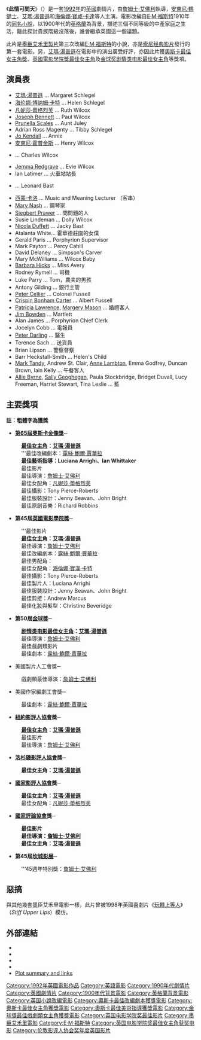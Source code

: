 {{otheruses}}
{{noteTA
|T=zh-hant:此情可問天; zh-hans:霍华德庄园;
|G1=Show
|1=zh-hant:此情可問天; zh-hans:霍华德庄园;}}
{{Infobox film
| name=此情可問天
|cn_name = 霍华德庄园
|hk_name = 此情可問天
|tw_name = 此情可問天
| original_name = Howards End
| image=Howards end poster.jpg
| caption=電影海報
| director= [[詹姆士·艾佛利|詹姆士·艾佛利]]
| writer=[[露絲·鮑爾·賈華拉|露絲·鮑爾·賈華拉]]<br />[[E·M·福斯特|E·M·福斯特]]（原著）
| starring= [[安東尼·鶴健士|安東尼·鶴健士]]<br />[[雲尼莎·韋姬芙|雲尼莎·韋姬芙]]<br />[[海倫娜·寶咸·卡達|海倫娜·寶咸·卡達]]<br />[[艾瑪·湯普遜|艾瑪·湯普遜]]
| producer=[[伊斯麥·墨臣|伊斯麥·墨臣]]
| music=[[Richard_Robbins_(composer)|Richard Robbins]]<br />[[帕西·葛人傑|帕西·葛人傑]]（片頭及片尾）
| cinematography=[[Tony_Pierce-Roberts|Tony Pierce-Roberts]]
| editing=[[Andrew_Marcus|Andrew Marcus]]
| studio =[[墨臣艾禾里製片|墨臣艾禾里製片]]<br />[[Film4_Productions|Channel 4 Films]]
| distributor=Mayfair（英國）<br />[[索尼经典影片|索尼经典影片]]
| released={{start date|1992|3|13|df=y}} {{small|（美國）}}<br />{{start date|1992|5|1|df=y}} {{small|（英國）}}
| runtime= 140分鐘
| country=[[英國電影|英國]]
| language=英語
| budget= $8百萬
}}
《'''此情可問天'''》（{{lang-en|''Howards End''}}）是一套[[1992年電影|1992年]]的[[英國電影|英國]]劇情片，由[[詹姆士·艾佛利|詹姆士·艾佛利]]執導，[[安東尼·鶴健士|安東尼·鶴健士]]、[[艾瑪·湯普遜|艾瑪·湯普遜]]和[[海倫娜·寶咸·卡達|海倫娜·寶咸·卡達]]等人主演。電影改編自[[E·M·福斯特|E·M·福斯特]]1910年的[[霍华德庄园_(小说)|同名小說]]，以1900年代的[[英格蘭|英格蘭]]為背景，描述三個不同等級的中產家庭之生活，籍此探討貴族階級沒落後，誰會繼承英國這一個議題。

此片是[[墨臣艾禾里製片|墨臣艾禾里製片]]第三次改編[[E·M·福斯特|E·M·福斯特]]的小說，亦是[[索尼经典影片|索尼经典影片]]發行的第一套電影。另，[[艾瑪·湯普遜|艾瑪·湯普遜]]在電影中的演出廣受好評，亦因此片獲[[奧斯卡最佳女主角獎|奧斯卡最佳女主角獎]]、[[英國電影學院獎最佳女主角|英國電影學院獎最佳女主角]]及[[金球奖剧情类电影最佳女主角|金球奖剧情类电影最佳女主角]]等獎項。

==演員表==
{{Div col}}
* [[艾瑪·湯普遜|艾瑪·湯普遜]] ... Margaret Schlegel
* [[海伦娜·博纳姆·卡特|海伦娜·博纳姆·卡特]] ... Helen Schlegel
* [[凡妮莎·蕾格烈芙|凡妮莎·蕾格烈芙]] ... Ruth Wilcox
* [[Joseph_A._Bennett|Joseph Bennett]] ... Paul Wilcox
* [[Prunella_Scales|Prunella Scales]] ... Aunt Juley
* Adrian Ross Magenty ... Tibby Schlegel
* [[Jo_Kendall|Jo Kendall]] ... Annie
* [[安東尼·霍普金斯|安東尼·霍普金斯]] ... Henry Wilcox
* {{tsl|en|James Wilby|詹姆斯·威比}} ... Charles Wilcox
* [[Jemma_Redgrave|Jemma Redgrave]] ... Evie Wilcox
* Ian Latimer ... 火車站站長
* {{link-en|山繆·威斯特|Samuel West}} ... Leonard Bast
* [[西蒙·卡洛|西蒙·卡洛]] ... Music and Meaning Lecturer （客串）
* [[Mary_Nash|Mary Nash]] ... 鋼琴家
* [[Siegbert_Prawer|Siegbert Prawer]] ... 問問題的人
* Susie Lindeman ... Dolly Wilcox
* [[Nicola_Duffett|Nicola Duffett]] ... Jacky Bast
* Atalanta White... 霍華德莊園的女僕
* Gerald Paris ... Porphyrion Supervisor
* Mark Payton ... Percy Cahill
* David Delaney ... Simpson's Carver
* Mary McWilliams ... Wilcox Baby
* [[Barbara_Hicks|Barbara Hicks]] ... Miss Avery
* Rodney Rymell ... 司機
* Luke Parry ... Tom，農夫的男孩
* Antony Gilding ... 銀行主管
* [[Peter_Cellier|Peter Cellier]] ... Colonel Fussell
* [[Crispin_Bonham-Carter|Crispin Bonham Carter]] ... Albert Fussell
* [[Patricia_Lawrence|Patricia Lawrence]], [[Margery_Mason|Margery Mason]] ... 婚禮客人
* [[Jim_Bowden|Jim Bowden]] ... Martlett
* Alan James ... Porphyrion Chief Clerk
* Jocelyn Cobb ... 電報員
* [[Peter_Darling|Peter Darling]] ... 醫生
* Terence Sach ... 送貨員
* Brian Lipson ... 警察督察
* Barr Heckstall-Smith ... Helen's Child
* [[Mark_Tandy_(actor)|Mark Tandy]], Andrew St. Clair, [[Anne_Lambton|Anne Lambton]], Emma Godfrey, Duncan Brown, Iain Kelly ... 午餐客人
* [[Allie_Byrne|Allie Byrne]], [[Sally_Geoghegan|Sally Geoghegan]], Paula Stockbridge, Bridget Duvall, Lucy Freeman, Harriet Stewart, Tina Leslie ... 藍
{{Div col end}}

==主要獎項==
'''註：粗體字為獲獎'''
*'''[[第65屆奧斯卡金像獎|第65屆奧斯卡金像獎]]─'''
:'''[[奧斯卡最佳女主角|最佳女主角]]：[[艾瑪·湯普遜|艾瑪·湯普遜]]'''
:'''最佳改編劇本：[[露絲·鮑爾·賈華拉|露絲·鮑爾·賈華拉]]
:'''最佳藝術指導：Luciana Arrighi、Ian Whittaker'''
:最佳影片
:最佳導演：[[詹姆士·艾佛利|詹姆士·艾佛利]]
:最佳女配角：[[凡妮莎·蕾格烈芙|凡妮莎·蕾格烈芙]]
:最佳攝影：Tony Pierce-Roberts
:最佳服裝設計：Jenny Beavan、John Bright
:最佳原創音樂：Richard Robbins

*'''第45屆[[英國電影學院獎|英國電影學院獎]]─'''
:'''最佳影片
:'''[[英國電影學院獎最佳女主角|最佳女主角]]：[[艾瑪·湯普遜|艾瑪·湯普遜]]'''
:最佳導演：[[詹姆士·艾佛利|詹姆士·艾佛利]]
:最佳改編劇本：[[露絲·鮑爾·賈華拉|露絲·鮑爾·賈華拉]]
:最佳男配角：{{link-en|山繆·威斯特|Samuel West}}
:最佳女配角：[[海倫娜·寶漢·卡特|海倫娜·寶漢·卡特]]
:最佳攝影：Tony Pierce-Roberts
:最佳製片人：Luciana Arrighi
:最佳服裝設計：Jenny Beavan、John Bright
:最佳剪接：Andrew Marcus
:最佳化妝與髮型：Christine Beveridge

*'''第50屆[[金球獎|金球獎]]─'''
:'''[[金球奖剧情类电影最佳女主角|剧情类电影最佳女主角]]：[[艾瑪·湯普遜|艾瑪·湯普遜]]'''
:最佳導演：[[詹姆士·艾佛利|詹姆士·艾佛利]]
:最佳戲劇類影片 
:最佳劇本：[[露絲·鮑爾·賈華拉|露絲·鮑爾·賈華拉]]

*美國製片人工會獎─
:戲劇類最佳導演：[[詹姆士·艾佛利|詹姆士·艾佛利]]

*美國作家編劇工會獎─
:最佳劇本：[[露絲·鮑爾·賈華拉|露絲·鮑爾·賈華拉]]

*'''[[紐約影評人協會|紐約影評人協會]]獎─'''
:'''[[紐約影評人協會獎最佳女主角|最佳女主角]]：[[艾瑪·湯普遜|艾瑪·湯普遜]]'''
:最佳影片
:最佳導演：[[詹姆士·艾佛利|詹姆士·艾佛利]]

*'''[[洛杉磯影評人協會|洛杉磯影評人協會]]獎─'''
:'''最佳女主角：[[艾瑪·湯普遜|艾瑪·湯普遜]]'''

*'''[[國家影評人協會|國家影評人協會]]獎─'''
:'''最佳女主角：[[艾瑪·湯普遜|艾瑪·湯普遜]]'''
:最佳女配角：[[凡妮莎·蕾格烈芙|凡妮莎·蕾格烈芙]]

*'''[[國家評論協會|國家評論協會]]獎─'''
:'''最佳影片'''
:'''最佳導演：[[詹姆士·艾佛利|詹姆士·艾佛利]]'''
:'''最佳女主角：[[艾瑪·湯普遜|艾瑪·湯普遜]]'''

*'''第45屆[[坎城影展|坎城影展]]─'''
:'''45週年特別獎：[[詹姆士·艾佛利|詹姆士·艾佛利]]

==惡搞==
與其他幾套墨臣艾禾里電影一樣，此片曾被1998年英國喜劇片《[[玩轉上等人|玩轉上等人]]》（''Stiff Upper Lips''）模仿。

==外部連結==
*{{gutenberg|no=2891|name=此情可問天}}
*{{imdb title | id=0104454 | title=此情可問天}}
*{{douban|1293706|此情可問天}}
*{{rotten-tomatoes|id=Howards_End|title=此情可問天}}
*[http://emforster.de/hypertext/template.php3?t=howa Plot summary and links] {{Wayback|url=http://emforster.de/hypertext/template.php3?t=howa |date=20201114001544 }}

{{start box}}
{{s-ach}}
{{succession box |
  | before = 《{{link-en|追夢者|The Commitments (film)}}》
  | after = 《[[辛德勒的名單|辛德勒的名單]]》
  | title = [[英國電影學院獎|英國電影學院獎]]最佳影片
  | years = 1993
|}}
{{end}}

{{英国电影学院奖最佳影片}}
{{伦敦影评人协会奖年度英国影片}}

{{DEFAULTSORT:Howards End (Film)}}
[[Category:1992年英國電影作品|Category:1992年英國電影作品]]
[[Category:英語電影|Category:英語電影]]
[[Category:1990年代劇情片|Category:1990年代劇情片]]
[[Category:英國劇情片|Category:英國劇情片]]
[[Category:1900年代背景電影|Category:1900年代背景電影]]
[[Category:英格蘭背景電影|Category:英格蘭背景電影]]
[[Category:英国小說改編電影|Category:英国小說改編電影]]
[[Category:奧斯卡最佳改編劇本獲獎電影|Category:奧斯卡最佳改編劇本獲獎電影]]
[[Category:奧斯卡最佳女主角獲獎電影|Category:奧斯卡最佳女主角獲獎電影]]
[[Category:奧斯卡最佳美術指導獲獎電影|Category:奧斯卡最佳美術指導獲獎電影]]
[[Category:金球獎最佳戲劇類女主角獲獎電影|Category:金球獎最佳戲劇類女主角獲獎電影]]
[[Category:英国电影学院奖最佳影片|Category:英国电影学院奖最佳影片]]
[[Category:墨臣艾禾里電影|Category:墨臣艾禾里電影]]
[[Category:E·M·福斯特|Category:E·M·福斯特]]
[[Category:英国电影学院奖最佳女主角获奖电影|Category:英国电影学院奖最佳女主角获奖电影]]
[[Category:伦敦影评人协会奖年度英国影片|Category:伦敦影评人协会奖年度英国影片]]